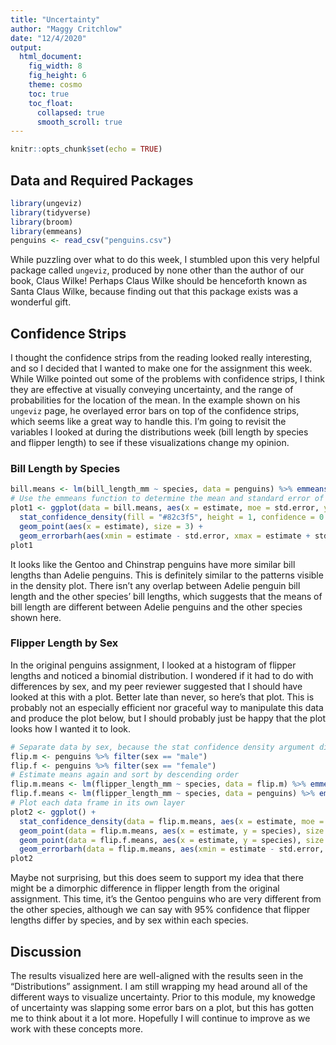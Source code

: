 ```yaml
---
title: "Uncertainty"
author: "Maggy Critchlow"
date: "12/4/2020"
output:
  html_document:
    fig_width: 8
    fig_height: 6
    theme: cosmo
    toc: true
    toc_float:
      collapsed: true
      smooth_scroll: true
---
```


```r
knitr::opts_chunk$set(echo = TRUE)
```

## Data and Required Packages

```r
library(ungeviz)
library(tidyverse)
library(broom)
library(emmeans)
penguins <- read_csv("penguins.csv")
```

While puzzling over what to do this week, I stumbled upon this very helpful package called `ungeviz`, produced by none other than the author of our book, Claus Wilke! Perhaps Claus Wilke should be henceforth known as Santa Claus Wilke, because finding out that this package exists was a wonderful gift. 

## Confidence Strips

I thought the confidence strips from the reading looked really interesting, and so I decided that I wanted to make one for the assignment this week. While Wilke pointed out some of the problems with confidence strips, I think they are effective at visually conveying uncertainty, and the range of probabilities for the location of the mean. In the example shown on his `ungeviz` page, he overlayed error bars on top of the confidence strips, which seems like a great way to handle this. I'm going to revisit the variables I looked at during the distributions week (bill length by species and flipper length) to see if these visualizations change my opinion.

### Bill Length by Species

```r
bill.means <- lm(bill_length_mm ~ species, data = penguins) %>% emmeans("species") %>% tidy() %>% mutate(species = fct_reorder(species, estimate))
# Use the emmeans function to determine the mean and standard error of the data set and sort by descending order
plot1 <- ggplot(data = bill.means, aes(x = estimate, moe = std.error, y = species)) +
  stat_confidence_density(fill = "#82c3f5", height = 1, confidence = 0.95) +
  geom_point(aes(x = estimate), size = 3) +
  geom_errorbarh(aes(xmin = estimate - std.error, xmax = estimate + std.error), height = 1) + theme_bw() + xlim(37, 50) + labs(x = "Bill length (mm)", y = " ", caption = "Figure 1.1: Bill Length by Species of Penguin, showing estimate of means with 95% confidence")
plot1
```

It looks like the Gentoo and Chinstrap penguins have more similar bill lengths than Adelie penguins. This is definitely similar to the patterns visible in the density plot. There isn't any overlap between Adelie penguin bill length and the other species' bill lengths, which suggests that the means of bill length are different between Adelie penguins and the other species shown here. 

### Flipper Length by Sex

In the original penguins assignment, I looked at a histogram of flipper lengths and noticed a binomial distribution. I wondered if it had to do with differences by sex, and my peer reviewer suggested that I should have looked at this with a plot. Better late than never, so here's that plot. This is probably not an especially efficient nor graceful way to manipulate this data and produce the plot below, but I should probably just be happy that the plot looks how I wanted it to look. 

```r
# Separate data by sex, because the stat confidence density argument didn't seem to appreciate any other grouping methods
flip.m <- penguins %>% filter(sex == "male")
flip.f <- penguins %>% filter(sex == "female")
# Estimate means again and sort by descending order
flip.m.means <- lm(flipper_length_mm ~ species, data = flip.m) %>% emmeans("species") %>% tidy() %>% mutate(species = fct_reorder(species, estimate))
flip.f.means <- lm(flipper_length_mm ~ species, data = penguins) %>% emmeans("species") %>% tidy() %>% mutate(species = fct_reorder(species, estimate))
# Plot each data frame in its own layer
plot2 <- ggplot() +
  stat_confidence_density(data = flip.m.means, aes(x = estimate, moe = std.error, y = species), fill = "#82c3f5", height = 1, confidence = 0.95) + stat_confidence_density(data = flip.f.means, aes(x = estimate, moe = std.error, y = species), fill = "#699178", height = 1, confidence = 0.95) + 
  geom_point(data = flip.m.means, aes(x = estimate, y = species), size = 3) +
  geom_point(data = flip.f.means, aes(x = estimate, y = species), size = 3) +
  geom_errorbarh(data = flip.m.means, aes(xmin = estimate - std.error, xmax = estimate + std.error, y = species), height = 1) + geom_errorbarh(data = flip.f.means, aes(xmin = estimate - std.error, xmax = estimate + std.error, y = species), height = 1) + theme_bw() + labs(x = "Flipper length (mm)", y = " ", caption = "Figure 1.2: Flipper Length by Species and Sex of Penguin, showing estimate of means \n with 95% confidence.  Green represents females, and blue represents males.")
plot2
```

Maybe not surprising, but this does seem to support my idea that there might be a dimorphic difference in flipper length from the original assignment. This time, it's the Gentoo penguins who are very different from the other species, although we can say with 95% confidence that flipper lengths differ by species, and by sex within each species. 

## Discussion

The results visualized here are well-aligned with the results seen in the "Distributions" assignment. I am still wrapping my head around all of the different ways to visualize uncertainty. Prior to this module, my knowedge of uncertainty was slapping some error bars on a plot, but this has gotten me to think about it a lot more. Hopefully I will continue to improve as we work with these concepts more.